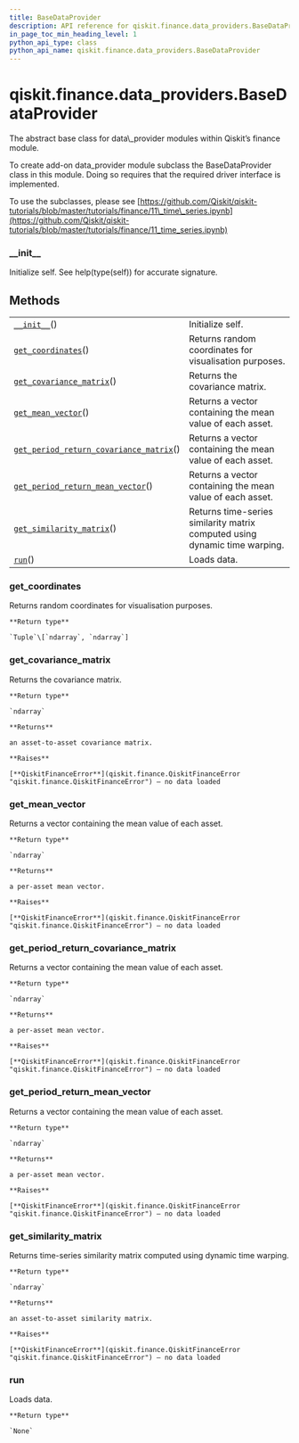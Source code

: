 ```yaml
---
title: BaseDataProvider
description: API reference for qiskit.finance.data_providers.BaseDataProvider
in_page_toc_min_heading_level: 1
python_api_type: class
python_api_name: qiskit.finance.data_providers.BaseDataProvider
---
```


# qiskit.finance.data\_providers.BaseDataProvider

<Class id="qiskit.finance.data_providers.BaseDataProvider" isDedicatedPage={true} github="https://github.com/qiskit-community/qiskit-aqua/tree/stable/0.9/qiskit/finance/data_providers/_base_data_provider.py" signature="BaseDataProvider" modifiers="class">
  The abstract base class for data\_provider modules within Qiskit’s finance module.

  To create add-on data\_provider module subclass the BaseDataProvider class in this module. Doing so requires that the required driver interface is implemented.

  To use the subclasses, please see [https://github.com/Qiskit/qiskit-tutorials/blob/master/tutorials/finance/11\_time\_series.ipynb](https://github.com/Qiskit/qiskit-tutorials/blob/master/tutorials/finance/11_time_series.ipynb)

  ### \_\_init\_\_

  <Function id="qiskit.finance.data_providers.BaseDataProvider.__init__" signature="__init__()" modifiers="abstract">
    Initialize self. See help(type(self)) for accurate signature.
  </Function>

  ## Methods

  |                                                                                                                                                                                                                     |                                                                            |
  | ------------------------------------------------------------------------------------------------------------------------------------------------------------------------------------------------------------------- | -------------------------------------------------------------------------- |
  | [`__init__`](#qiskit.finance.data_providers.BaseDataProvider.__init__ "qiskit.finance.data_providers.BaseDataProvider.__init__")()                                                                                  | Initialize self.                                                           |
  | [`get_coordinates`](#qiskit.finance.data_providers.BaseDataProvider.get_coordinates "qiskit.finance.data_providers.BaseDataProvider.get_coordinates")()                                                             | Returns random coordinates for visualisation purposes.                     |
  | [`get_covariance_matrix`](#qiskit.finance.data_providers.BaseDataProvider.get_covariance_matrix "qiskit.finance.data_providers.BaseDataProvider.get_covariance_matrix")()                                           | Returns the covariance matrix.                                             |
  | [`get_mean_vector`](#qiskit.finance.data_providers.BaseDataProvider.get_mean_vector "qiskit.finance.data_providers.BaseDataProvider.get_mean_vector")()                                                             | Returns a vector containing the mean value of each asset.                  |
  | [`get_period_return_covariance_matrix`](#qiskit.finance.data_providers.BaseDataProvider.get_period_return_covariance_matrix "qiskit.finance.data_providers.BaseDataProvider.get_period_return_covariance_matrix")() | Returns a vector containing the mean value of each asset.                  |
  | [`get_period_return_mean_vector`](#qiskit.finance.data_providers.BaseDataProvider.get_period_return_mean_vector "qiskit.finance.data_providers.BaseDataProvider.get_period_return_mean_vector")()                   | Returns a vector containing the mean value of each asset.                  |
  | [`get_similarity_matrix`](#qiskit.finance.data_providers.BaseDataProvider.get_similarity_matrix "qiskit.finance.data_providers.BaseDataProvider.get_similarity_matrix")()                                           | Returns time-series similarity matrix computed using dynamic time warping. |
  | [`run`](#qiskit.finance.data_providers.BaseDataProvider.run "qiskit.finance.data_providers.BaseDataProvider.run")()                                                                                                 | Loads data.                                                                |

  ### get\_coordinates

  <Function id="qiskit.finance.data_providers.BaseDataProvider.get_coordinates" signature="get_coordinates()">
    Returns random coordinates for visualisation purposes.

    **Return type**

    `Tuple`\[`ndarray`, `ndarray`]
  </Function>

  ### get\_covariance\_matrix

  <Function id="qiskit.finance.data_providers.BaseDataProvider.get_covariance_matrix" signature="get_covariance_matrix()">
    Returns the covariance matrix.

    **Return type**

    `ndarray`

    **Returns**

    an asset-to-asset covariance matrix.

    **Raises**

    [**QiskitFinanceError**](qiskit.finance.QiskitFinanceError "qiskit.finance.QiskitFinanceError") – no data loaded
  </Function>

  ### get\_mean\_vector

  <Function id="qiskit.finance.data_providers.BaseDataProvider.get_mean_vector" signature="get_mean_vector()">
    Returns a vector containing the mean value of each asset.

    **Return type**

    `ndarray`

    **Returns**

    a per-asset mean vector.

    **Raises**

    [**QiskitFinanceError**](qiskit.finance.QiskitFinanceError "qiskit.finance.QiskitFinanceError") – no data loaded
  </Function>

  ### get\_period\_return\_covariance\_matrix

  <Function id="qiskit.finance.data_providers.BaseDataProvider.get_period_return_covariance_matrix" signature="get_period_return_covariance_matrix()">
    Returns a vector containing the mean value of each asset.

    **Return type**

    `ndarray`

    **Returns**

    a per-asset mean vector.

    **Raises**

    [**QiskitFinanceError**](qiskit.finance.QiskitFinanceError "qiskit.finance.QiskitFinanceError") – no data loaded
  </Function>

  ### get\_period\_return\_mean\_vector

  <Function id="qiskit.finance.data_providers.BaseDataProvider.get_period_return_mean_vector" signature="get_period_return_mean_vector()">
    Returns a vector containing the mean value of each asset.

    **Return type**

    `ndarray`

    **Returns**

    a per-asset mean vector.

    **Raises**

    [**QiskitFinanceError**](qiskit.finance.QiskitFinanceError "qiskit.finance.QiskitFinanceError") – no data loaded
  </Function>

  ### get\_similarity\_matrix

  <Function id="qiskit.finance.data_providers.BaseDataProvider.get_similarity_matrix" signature="get_similarity_matrix()">
    Returns time-series similarity matrix computed using dynamic time warping.

    **Return type**

    `ndarray`

    **Returns**

    an asset-to-asset similarity matrix.

    **Raises**

    [**QiskitFinanceError**](qiskit.finance.QiskitFinanceError "qiskit.finance.QiskitFinanceError") – no data loaded
  </Function>

  ### run

  <Function id="qiskit.finance.data_providers.BaseDataProvider.run" signature="run()" modifiers="abstract">
    Loads data.

    **Return type**

    `None`
  </Function>
</Class>

